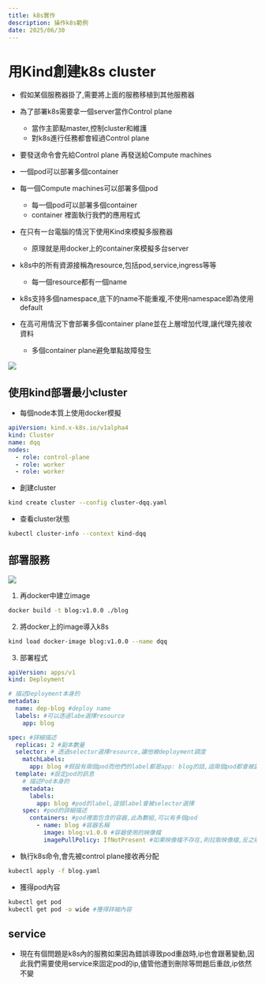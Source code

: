 ```yaml
---
title: k8s實作
description: 操作k8s範例
date: 2025/06/30
---
```


# 用Kind創建k8s cluster

- 假如某個服務器掛了,需要將上面的服務移植到其他服務器
- 為了部署k8s需要拿一個server當作Control plane
  - 當作主節點master,控制cluster和維護
  - 對k8s進行任務都會經過Control plane
- 要發送命令會先給Control plane 再發送給Compute machines
- 一個pod可以部署多個container

- 每一個Compute machines可以部署多個pod
  - 每一個pod可以部署多個container
  - container 裡面執行我們的應用程式

- 在只有一台電腦的情況下使用Kind來模擬多服務器
  - 原理就是用docker上的container來模擬多台server

- k8s中的所有資源接稱為resource,包括pod,service,ingress等等
  - 每一個resource都有一個name

- k8s支持多個namespace,底下的name不能重複,不使用namespace即為使用default
- 在高可用情況下會部署多個container plane並在上層增加代理,讓代理先接收資料
  - 多個container plane避免單點故障發生

![](../../public/cluster.png)

## 使用kind部署最小cluster

- 每個node本質上使用docker模擬

```yaml
apiVersion: kind.x-k8s.io/v1alpha4
kind: Cluster
name: dqq
nodes:
  - role: control-plane
  - role: worker
  - role: worker
```

- 創建cluster
```bash
kind create cluster --config cluster-dqq.yaml
```

- 查看cluster狀態
```bash
kubectl cluster-info --context kind-dqq
```

## 部署服務

![](../../public/cluster2.png)

1. 再docker中建立image
```bash
docker build -t blog:v1.0.0 ./blog
```
2. 將docker上的image導入k8s
```bash
kind load docker-image blog:v1.0.0 --name dqq
```
3. 部署程式
```yaml
apiVersion: apps/v1
kind: Deployment

# 描述Deployment本身的
metadata:
  name: dep-blog #deploy name
  labels: #可以透過labe選擇resource
    app: blog

spec: #詳細描述
  replicas: 2 #副本數量
  selector: # 透過selector選擇resource,讓他被deployment調度
    matchLabels:
      app: blog #假設有兩個pod而他們的label都是app: blog的話,這兩個pod都會被調度,也就是都會有兩個副本
  template: #設定pod的訊息
    # 描述Pod本身的
    metadata:
      labels:
        app: blog #pod的label,這個label會被selector選擇
    spec: #pod的詳細描述
      containers: #pod裡面包含的容器,此為數組,可以有多個pod
        - name: blog #容器名稱
          image: blog:v1.0.0 #容器使用的映像檔
          imagePullPolicy: IfNotPresent #如果映像檔不存在,則拉取映像檔,反之則不進行拉曲
```
- 執行k8s命令,會先被control plane接收再分配
```bash
kubectl apply -f blog.yaml
```
- 獲得pod內容
```bash
kubectl get pod
kubectl get pod -o wide #獲得詳細內容
```

## service
- 現在有個問題是k8s內的服務如果因為錯誤導致pod重啟時,ip也會跟著變動,因此我們需要使用service來固定pod的ip,儘管他遭到刪除等問題后重啟,ip依然不變
